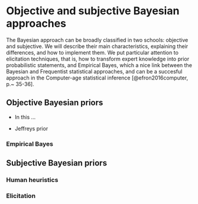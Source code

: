 # Objective and subjective Bayesian approaches {#objsub}

The Bayesian approach can be broadly classified in two schools: objective and subjective. We will describe their main characteristics, explaining their differences, and how to implement them. We put particular attention to elicitation techniques, that is, how to transform expert knowledge into prior probabilistic statements, and Empirical Bayes, which a nice link between the Bayesian and Frequentist statistical approaches, and can be a succesful approach in the Computer-age statistical inference [@efron2016computer, p.~ 35-36].

## Objective Bayesian priors {#sec31}

* In this ...

* Jeffreys prior

### Empirical Bayes

## Subjective Bayesian priors {#sec32}

### Human heuristics
### Elicitation